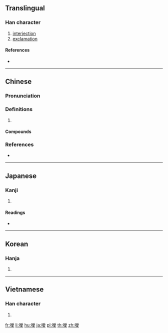 {{also|嗳}}
==Translingual==

===Han character===
{{Han char|rn=30|rad=口|as=13|sn=16|four=62047|canj=RBBE|ids=⿰口愛}}

# [[interjection]]
# [[exclamation]]

====References====
* {{Han ref|kx=0210.220|dkj=04394|dj=0433.100|hdz=10693.040|uh=566F|ud=22127|bh=BEBC|bd=48828}}

----

==Chinese==
{{zh-forms|s=嗳}}

===Pronunciation===
{{zh-pron
|m=ǎi
|c=aai1,ngoi3,ngoi2,oi2,oi3
|h=pfs=ôi
|cat=
}}
{{zh-attn-split}}

===Definitions===
{{zh-hanzi}}

# {{rfdef|zh}}

====Compounds====
{{zh-der|噴雲噯霧|噯呀|噯唷|噯喲|噯氣|噯喲喲}}

===References===
* {{R:yue:mfccd}}

----

==Japanese==

===Kanji===
{{ja-kanji|grade=|rs=口13}}

# {{defn|lang=ja|sort=口13}}

====Readings====
* {{ja-readings|on=[[あい]] (ai), [[がい]] (gai)|kun=[[いき]] (iki)}}

----

==Korean==

===Hanja===
{{ko-hanja|hangeul=애|rv=ae|mr=ae}}

# {{defn|lang=ko|sort=口13}}

----

==Vietnamese==

===Han character===
{{vi-hantu|[[áy]]|rs=口13}}

# {{defn|lang=vi|sort=口13}}

[[fr:噯]]
[[li:噯]]
[[hu:噯]]
[[ja:噯]]
[[pl:噯]]
[[th:噯]]
[[zh:噯]]